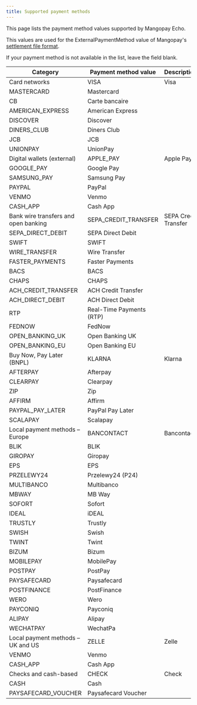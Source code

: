 ```yaml
---
title: Supported payment methods
---
```


This page lists the payment method values supported by Mangopay Echo. 

This values are used for the ExternalPaymentMethod value of Mangopay's [settlement file format](/guides/echo/mirakl#specifications-of-the-mangopay-format-settlement-file).

If your payment method is not available in the list, leave the field blank.

<table>
<thead>
<tr>
<th class="header">Category</th>
<th class="header">Payment method value</th>
<th class="header">Description</th>
</tr>
</thead>
<tbody>
<tr><td class="table-content" rowSpan={8}>Card networks</td><td class="table-content">VISA</td><td class="table-content">Visa</td></tr>
<tr><td class="table-content">MASTERCARD</td><td class="table-content">Mastercard</td></tr>
<tr><td class="table-content">CB</td><td class="table-content">Carte bancaire</td></tr>
<tr><td class="table-content">AMERICAN_EXPRESS</td><td class="table-content">American Express</td></tr>
<tr><td class="table-content">DISCOVER</td><td class="table-content">Discover</td></tr>
<tr><td class="table-content">DINERS_CLUB</td><td class="table-content">Diners Club</td></tr>
<tr><td class="table-content">JCB</td><td class="table-content">JCB</td></tr>
<tr><td class="table-content">UNIONPAY</td><td class="table-content">UnionPay</td></tr>
<tr><td class="table-content" rowSpan={6}>Digital wallets (external)</td><td class="table-content">APPLE_PAY</td><td class="table-content">Apple Pay</td></tr>
<tr><td class="table-content">GOOGLE_PAY</td><td class="table-content">Google Pay</td></tr>
<tr><td class="table-content">SAMSUNG_PAY</td><td class="table-content">Samsung Pay</td></tr>
<tr><td class="table-content">PAYPAL</td><td class="table-content">PayPal</td></tr>
<tr><td class="table-content">VENMO</td><td class="table-content">Venmo</td></tr>
<tr><td class="table-content">CASH_APP</td><td class="table-content">Cash App</td></tr>
<tr><td class="table-content" rowSpan={13}>Bank wire transfers and open banking</td><td class="table-content">SEPA_CREDIT_TRANSFER</td><td class="table-content">SEPA Credit Transfer</td></tr>
<tr><td class="table-content">SEPA_DIRECT_DEBIT</td><td class="table-content">SEPA Direct Debit</td></tr>
<tr><td class="table-content">SWIFT</td><td class="table-content">SWIFT</td></tr>
<tr><td class="table-content">WIRE_TRANSFER</td><td class="table-content">Wire Transfer</td></tr>
<tr><td class="table-content">FASTER_PAYMENTS</td><td class="table-content">Faster Payments</td></tr>
<tr><td class="table-content">BACS</td><td class="table-content">BACS</td></tr>
<tr><td class="table-content">CHAPS</td><td class="table-content">CHAPS</td></tr>
<tr><td class="table-content">ACH_CREDIT_TRANSFER</td><td class="table-content">ACH Credit Transfer</td></tr>
<tr><td class="table-content">ACH_DIRECT_DEBIT</td><td class="table-content">ACH Direct Debit</td></tr>
<tr><td class="table-content">RTP</td><td class="table-content">Real-Time Payments (RTP)</td></tr>
<tr><td class="table-content">FEDNOW</td><td class="table-content">FedNow</td></tr>
<tr><td class="table-content">OPEN_BANKING_UK</td><td class="table-content">Open Banking UK</td></tr>
<tr><td class="table-content">OPEN_BANKING_EU</td><td class="table-content">Open Banking EU</td></tr>
<tr><td class="table-content" rowSpan={7}>Buy Now, Pay Later (BNPL)</td><td class="table-content">KLARNA</td><td class="table-content">Klarna</td></tr>
<tr><td class="table-content">AFTERPAY</td><td class="table-content">Afterpay</td></tr>
<tr><td class="table-content">CLEARPAY</td><td class="table-content">Clearpay</td></tr>
<tr><td class="table-content">ZIP</td><td class="table-content">Zip</td></tr>
<tr><td class="table-content">AFFIRM</td><td class="table-content">Affirm</td></tr>
<tr><td class="table-content">PAYPAL_PAY_LATER</td><td class="table-content">PayPal Pay Later</td></tr>
<tr><td class="table-content">SCALAPAY</td><td class="table-content">Scalapay</td></tr>
<tr><td class="table-content" rowSpan={21}>Local payment methods – Europe</td><td class="table-content">BANCONTACT</td><td class="table-content">Bancontact</td></tr>
<tr><td class="table-content">BLIK</td><td class="table-content">BLIK</td></tr>
<tr><td class="table-content">GIROPAY</td><td class="table-content">Giropay</td></tr>
<tr><td class="table-content">EPS</td><td class="table-content">EPS</td></tr>
<tr><td class="table-content">PRZELEWY24</td><td class="table-content">Przelewy24 (P24)</td></tr>
<tr><td class="table-content">MULTIBANCO</td><td class="table-content">Multibanco</td></tr>
<tr><td class="table-content">MBWAY</td><td class="table-content">MB Way</td></tr>
<tr><td class="table-content">SOFORT</td><td class="table-content">Sofort</td></tr>
<tr><td class="table-content">IDEAL</td><td class="table-content">iDEAL</td></tr>
<tr><td class="table-content">TRUSTLY</td><td class="table-content">Trustly</td></tr>
<tr><td class="table-content">SWISH</td><td class="table-content">Swish</td></tr>
<tr><td class="table-content">TWINT</td><td class="table-content">Twint</td></tr>
<tr><td class="table-content">BIZUM</td><td class="table-content">Bizum</td></tr>
<tr><td class="table-content">MOBILEPAY</td><td class="table-content">MobilePay</td></tr>
<tr><td class="table-content">POSTPAY</td><td class="table-content">PostPay</td></tr>
<tr><td class="table-content">PAYSAFECARD</td><td class="table-content">Paysafecard</td></tr>
<tr><td class="table-content">POSTFINANCE</td><td class="table-content">PostFinance</td></tr>
<tr><td class="table-content">WERO</td><td class="table-content">Wero</td></tr>
<tr><td class="table-content">PAYCONIQ</td><td class="table-content">Payconiq</td></tr>
<tr><td class="table-content">ALIPAY</td><td class="table-content">Alipay</td></tr>
<tr><td class="table-content">WECHATPAY</td><td class="table-content">WechatPa</td></tr>
<tr><td class="table-content" rowSpan={3}>Local payment methods – UK and US</td><td class="table-content">ZELLE</td><td class="table-content">Zelle</td></tr>
<tr><td class="table-content">VENMO</td><td class="table-content">Venmo</td></tr>
<tr><td class="table-content">CASH_APP</td><td class="table-content">Cash App</td></tr>
<tr><td class="table-content" rowSpan={3}>Checks and cash-based</td><td class="table-content">CHECK</td><td class="table-content">Check</td></tr>
<tr><td class="table-content">CASH</td><td class="table-content">Cash</td></tr>
<tr><td class="table-content">PAYSAFECARD_VOUCHER</td><td class="table-content">Paysafecard Voucher</td></tr>
</tbody>
</table>